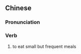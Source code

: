 ==Chinese==
{{zh-forms}}

===Pronunciation===
{{zh-pron
|m=shǎochīduōcān
|cat=v
}}

===Verb===
{{zh-verb}}

# to eat small but frequent meals